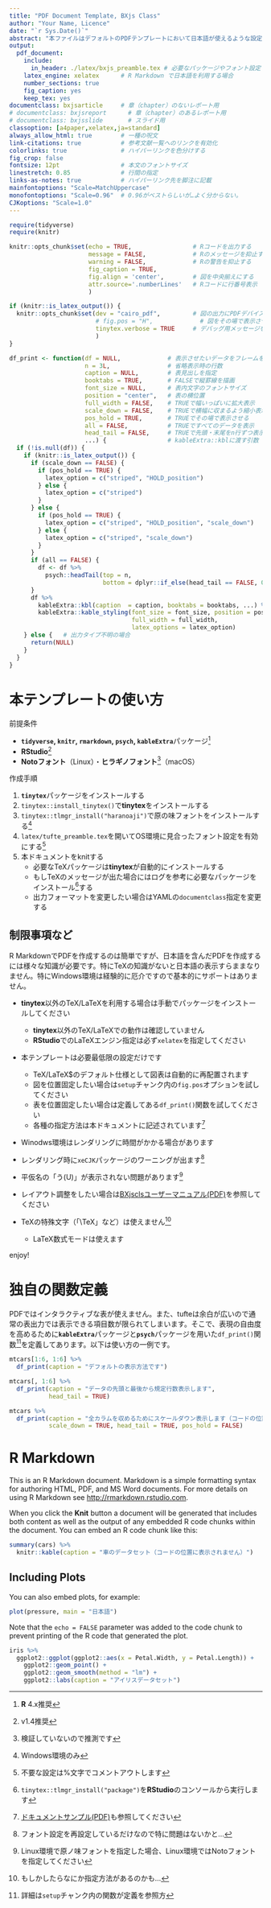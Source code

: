 ```yaml
---
title: "PDF Document Template, BXjs Class"
author: "Your Name, Licence"
date: "`r Sys.Date()`"
abstract: "本ファイルはデフォルトのPDFテンプレートにおいて日本語が使えるような設定を施してあります。必ず同梱の`latex`フォルダと同じ階層に配置してください。"
output:
  pdf_document: 
    include:
      in_header: ./latex/bxjs_preamble.tex # 必要なパッケージやフォント設定
    latex_engine: xelatex      # R Markdown で日本語を利用する場合
    number_sections: true
    fig_caption: yes
    keep_tex: yes
documentclass: bxjsarticle     # 章（chapter）のないレポート用
# documentclass: bxjsreport      # 章（chapter）のあるレポート用
# documentclass: bxjsslide       # スライド用
classoption: [a4paper,xelatex,ja=standard]
always_allow_html: true        # 一種の呪文
link-citations: true           # 参考文献一覧へのリンクを有効化
colorlinks: true               # ハイパーリンクを色分けする
fig_crop: false
fontsize: 12pt                 # 本文のフォントサイズ
linestretch: 0.85              # 行間の指定
links-as-notes: true           # ハイパーリンク先を脚注に記載
mainfontoptions: "Scale=MatchUppercase"
monofontoptions: "Scale=0.96"  # 0.96がベストらしいが…よく分からない。
CJKoptions: "Scale=1.0"
---
```


```r
require(tidyverse)
require(knitr)

knitr::opts_chunk$set(echo = TRUE,                 # Rコードを出力する
                      message = FALSE,             # Rのメッセージを抑止する
                      warning = FALSE,             # Rの警告を抑止する
                      fig_caption = TRUE,
                      fig.align = 'center',        # 図を中央揃えにする
                      attr.source='.numberLines'   # Rコードに行番号表示
                      )

if (knitr::is_latex_output()) {
  knitr::opts_chunk$set(dev = "cairo_pdf",         # 図の出力にPDFデバイスを使う
                        # fig.pos = "H",             # 図をその場で表示させる
                        tinytex.verbose = TRUE     # デバッグ用メッセージを出力
                        )
}

df_print <- function(df = NULL,             # 表示させたいデータをフレームを指定
                     n = 3L,                # 省略表示時の行数
                     caption = NULL,        # 表見出しを指定
                     booktabs = TRUE,       # FALSEで縦罫線を描画
                     font_size = NULL,      # 表内文字のフォントサイズ
                     position = "center",   # 表の横位置
                     full_width = FALSE,    # TRUEで幅いっぱいに拡大表示
                     scale_down = FALSE,    # TRUEで横幅に収まるよう縮小表示
                     pos_hold = TRUE,       # TRUEでその場で表示させる
                     all = FALSE,           # TRUEですべてのデータを表示
                     head_tail = FALSE,     # TRUEで先頭・末尾をn行ずつ表示
                     ...) {                 # kableExtra::kblに渡す引数
  if (!is.null(df)) {
    if (knitr::is_latex_output()) {
      if (scale_down == FALSE) {
        if (pos_hold == TRUE) {
          latex_option = c("striped", "HOLD_position")
        } else {
          latex_option = c("striped")
        }
      } else {
        if (pos_hold == TRUE) {
          latex_option = c("striped", "HOLD_position", "scale_down")
        } else {
          latex_option = c("striped", "scale_down")
        }
      }
      if (all == FALSE) {
        df <- df %>% 
          psych::headTail(top = n,
                          bottom = dplyr::if_else(head_tail == FALSE, 0L, n))
      }
      df %>% 
        kableExtra::kbl(caption  = caption, booktabs = booktabs, ...) %>%
        kableExtra::kable_styling(font_size = font_size, position = position,
                                  full_width = full_width,
                                  latex_options = latex_option)
    } else {   # 出力タイプ不明の場合
      return(NULL)
    }
  }
}

```

# 本テンプレートの使い方

前提条件

* **`tidyverse`, `knitr`, `rmarkdown`, `psych`, `kableExtra`**パッケージ^[**R** 4.x推奨]
* **RStudio**^[v1.4推奨]
* **Notoフォント**（Linux）・**ヒラギノフォント**^[検証していないので推測です]（macOS）

作成手順

1. **`tinytex`**パッケージをインストールする
1. `tinytex::install_tinytex()`で**tinytex**をインストールする
1. `tinytex::tlmgr_install("haranoaji")`で原の味フォントをインストールする^[Windows環境のみ]
1. `latex/tufte_preamble.tex`を開いてOS環境に見合ったフォント設定を有効にする^[不要な設定は%文字でコメントアウトします]
1. 本ドキュメントをknitする
    * 必要なTeXパッケージは**tinytex**が自動的にインストールする
    * もしTeXのメッセージが出た場合にはログを参考に必要なパッケージをインストール^[`tinytex::tlmgr_install("package")`を**RStudio**のコンソールから実行します]する
    * 出力フォーマットを変更したい場合はYAMLの`documentclass`指定を変更する

## 制限事項など
R MarkdownでPDFを作成するのは簡単ですが、日本語を含んだPDFを作成するには様々な知識が必要です。特にTeXの知識がないと日本語の表示すらままなりません。特にWindows環境は経験的に厄介ですので基本的にサポートはありません。  

* **tinytex**以外のTeX/LaTeXを利用する場合は手動でパッケージをインストールしてください
    * **tinytex**以外のTeX/LaTeXでの動作は確認していません
    * **RStudio**でのLaTeXエンジン指定は必ず`xelatex`を指定してください
* 本テンプレートは必要最低限の設定だけです
    * TeX/LaTeX$のデフォルト仕様として図表は自動的に再配置されます
    * 図を位置固定したい場合は`setup`チャンク内の`fig.pos`オプションを試してください
    * 表を位置固定したい場合は定義してある`df_print()`関数を試してください
    * 各種の指定方法は本ドキュメントに記述されています^[[ドキュメントサンプル(PDF)](https://ftp.jaist.ac.jp/pub/CTAN/macros/latex/contrib/tufte-latex/sample-handout.pdf)も参照してください]
* Winodws環境はレンダリングに時間がかかる場合があります
* レンダリング時に`xeCJK`パッケージのワーニングが出ます^[フォント設定を再設定しているだけなので特に問題はないかと…]
* 平仮名の「う(U)」が表示されない問題があります^[Linux環境で原ノ味フォントを指定した場合、Linux環境ではNotoフォントを指定してください]

* レイアウト調整をしたい場合は[BXjsclsユーザーマニュアル(PDF)](https://ctan.math.washington.edu/tex-archive/language/japanese/BX/bxjscls/bxjscls-manual.pdf)を参照してください
* TeXの特殊文字（「\\TeX」など）は使えません^[もしかしたらなにか指定方法があるのかも…]
    * LaTeX数式モードは使えます

enjoy!

\newpage

# 独自の関数定義
PDFではインタラクティブな表が使えません。また、tufteは余白が広いので通常の表出力では表示できる項目数が限られてしまいます。そこで、表現の自由度を高めるために**`kableExtra`**パッケージと**`psych`**パッケージを用いた`df_print()`関数^[詳細は`setup`チャンク内の関数が定義を参照方]を定義してあります。以下は使い方の一例です。
```r
mtcars[1:6, 1:6] %>% 
  df_print(caption = "デフォルトの表示方法です")

mtcars[, 1:6] %>% 
  df_print(caption = "データの先頭と最後から規定行数表示します",
           head_tail = TRUE)

mtcars %>% 
  df_print(caption = "全カラムを収めるためにスケールダウン表示します（コードの位置に表示されません）",
           scale_down = TRUE, head_tail = TRUE, pos_hold = FALSE)
```

\newpage

# R Markdown
This is an R Markdown document. Markdown is a simple formatting syntax for authoring HTML, PDF, and MS Word documents. For more details on using R Markdown see <http://rmarkdown.rstudio.com>.

When you click the **Knit** button a document will be generated that includes both content as well as the output of any embedded R code chunks within the document. You can embed an R code chunk like this:

```r
summary(cars) %>%
  knitr::kable(caption = "車のデータセット（コードの位置に表示されません）")
```

\newpage

## Including Plots

You can also embed plots, for example:

```r
plot(pressure, main = "日本語")
```

Note that the `echo = FALSE` parameter was added to the code chunk to prevent printing of the R code that generated the plot.

\newpage

```r
iris %>% 
  ggplot2::ggplot(ggplot2::aes(x = Petal.Width, y = Petal.Length)) + 
    ggplot2::geom_point() + 
    ggplot2::geom_smooth(method = "lm") +
    ggplot2::labs(caption = "アイリスデータセット")
```

